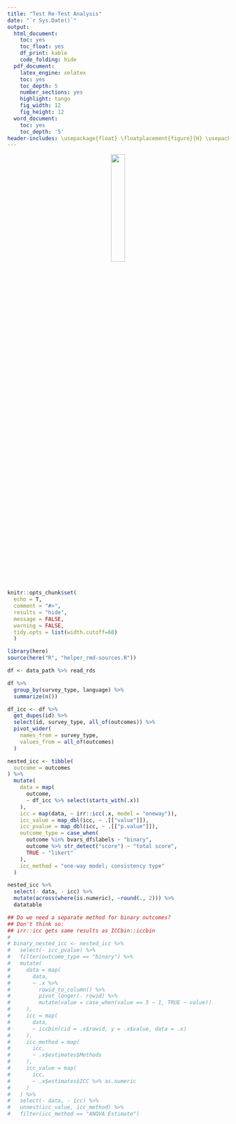 ```yaml
---
title: "Test Re-Test Analysis"
date: "`r Sys.Date()`"
output:
  html_document: 
    toc: yes
    toc_float: yes
    df_print: kable
    code_folding: hide
  pdf_document:
    latex_engine: xelatex
    toc: yes
    toc_depth: 5
    number_sections: yes
    highlight: tango
    fig_width: 12
    fig_height: 12
  word_document:
    toc: yes
    toc_depth: '5'
header-includes: \usepackage{float} \floatplacement{figure}{H} \usepackage{longtable}
---
```


<center>
![](uog-logo.jpeg){width=25%}
</center>

```r
knitr::opts_chunk$set(
  echo = T, 
  comment = "#>",
  results = "hide", 
  message = FALSE,
  warning = FALSE,
  tidy.opts = list(width.cutoff=60)
  )
```

```r
library(here)
source(here("R", "helper_rmd-sources.R"))

df <- data_path %>% read_rds
```

```r

df %>% 
  group_by(survey_type, language) %>% 
  summarize(n())

```

```r
df_icc <- df %>% 
  get_dupes(id) %>% 
  select(id, survey_type, all_of(outcomes)) %>% 
  pivot_wider(
    names_from = survey_type, 
    values_from = all_of(outcomes)
  )
```

```r

nested_icc <- tibble(
  outcome = outcomes
) %>% 
  mutate(
    data = map(
      outcome, 
      ~ df_icc %>% select(starts_with(.x))
    ),
    icc = map(data, ~ irr::icc(.x, model = "oneway")),
    icc_value = map_dbl(icc, ~ .[["value"]]),
    icc_pvalue = map_dbl(icc, ~ .[["p.value"]]),
    outcome_type = case_when(
      outcome %in% bvars_df$labels ~ "binary",
      outcome %>% str_detect("score") ~ "total score",
      TRUE ~ "likert"
    ),
    icc_method = "one-way model; consistency type"
  )

```

```r
nested_icc %>% 
  select(- data, - icc) %>%  
  mutate(across(where(is.numeric), ~round(., 2))) %>% 
  datatable
```

```r

## Do we need a separate method for binary outcomes? 
## Don't think so:
## irr::icc gets same results as ICCbin::iccbin
# 
# binary_nested_icc <- nested_icc %>% 
#   select(- icc_pvalue) %>% 
#   filter(outcome_type == "binary") %>% 
#   mutate(
#     data = map(
#       data,
#       ~ .x %>% 
#         rowid_to_column() %>% 
#         pivot_longer(- rowid) %>% 
#         mutate(value = case_when(value == 5 ~ 1, TRUE ~ value))
#     ),
#     icc = map(
#       data,
#       ~ iccbin(cid = .x$rowid, y = .x$value, data = .x)
#     ),
#     icc_method = map(
#       icc,
#       ~ .x$estimates$Methods
#     ),
#     icc_value = map(
#       icc,
#       ~ .x$estimates$ICC %>% as.numeric
#     )
#   ) %>% 
#   select(- data, - icc) %>% 
#   unnest(icc_value, icc_method) %>% 
#   filter(icc_method == "ANOVA Estimate")

```



